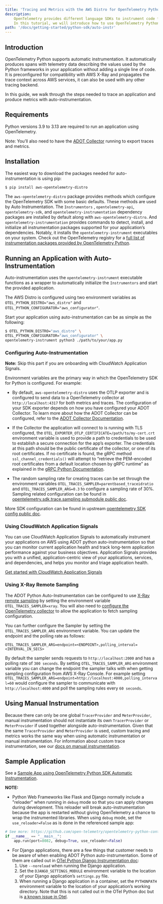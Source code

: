 ```yaml
---
title: 'Tracing and Metrics with the AWS Distro for OpenTelemetry Python Auto-Instrumentation'
description:
    OpenTelemetry provides different language SDKs to instrument code for collecting telemetry data in the application.
    In this tutorial, we will introduce how to use OpenTelemetry Python SDK for traces and metrics instrumentation in the application...
path: '/docs/getting-started/python-sdk/auto-instr'
---
```



## Introduction

OpenTelemetry Python supports automatic instrumentation. It automatically produces spans with telemetry data describing the values used by the Python frameworks in your application without adding a single line of code. It is preconfigured for compatibility with AWS X-Ray and propagates the trace context across AWS services, it can also be used with any other tracing backend.

In this guide, we walk through the steps needed to trace an application and produce metrics with auto-instrumentation.

<SectionSeparator />

## Requirements

Python versions 3.9 to 3.13 are required to run an application using OpenTelemetry.

Note: You’ll also need to have the [ADOT Collector](https://aws-otel.github.io/docs/getting-started/collector) running to export traces and metrics.

<SectionSeparator />

## Installation

The easiest way to download the packages needed for auto-instrumentation is using pip:

```bash
$ pip install aws-opentelemetry-distro
```

The `aws-opentelemetry-distro` package provides methods which configure the OpenTelemetry SDK with some basic defaults. These methods are used by Auto Instrumentation. The `Instrumentors` , `opentelemetry-api`, `opentelemetry-sdk`, and `opentelemetry-instrumentation` dependency packages are installed by default along with `aws-opentelemetry-distro`. And `opentelemetry-instrumentation` provides commands to detect, install, and initialize all instrumentation packages supported for your application’s dependencies. Notably, it installs the `opentelemetry-instrument` executables on your system. Check out the OpenTelemetry registry for a [full list of instrumentation packages provided by OpenTelemetry Python](https://opentelemetry.io/registry/?s=&component=instrumentation&language=python).

## Running an Application with Auto-Instrumentation

Auto-instrumentation uses the `opentelemetry-instrument` executable functions as a wrapper to automatically initialize the `Instrumentors` and start the provided application.

The AWS Distro is configured using two environment variables as `OTEL_PYTHON_DISTRO="aws_distro"` and `OTEL_PYTHON_CONFIGURATOR="aws_configurator"`.

Start your application using auto-instrumentation can be as simple as the following:

```bash
$ OTEL_PYTHON_DISTRO="aws_distro" \
OTEL_PYTHON_CONFIGURATOR="aws_configurator" \
opentelemetry-instrument python3 ./path/to/your/app.py
```

### Configuring Auto-Instrumentation

**Note:** Skip this part if you are onboarding with CloudWatch Application Signals.

Environment variables are the primary way in which the OpenTelemetry SDK for Python is configured. For example:

* By default, `aws-opentelemetry-distro` uses the OTLP exporter and is configured to send data to a OpenTelemetry collector at `http://localhost:4317` for both metrics and traces. The configuration of your SDK exporter depends on how you have configured your ADOT Collector. To learn more about how the ADOT Collector can be configured, refer to the [ADOT Collector Documentation](https://aws-otel.github.io/docs/getting-started/collector).

* If the Collector the application will connect to is running with TLS configured, the `OTEL_EXPORTER_OTLP_CERTIFICATE=/path/to/my-cert.crt` environment variable is used to provide a path to credentials to be used to establish a secure connection for the app’s exporter. The credentials at this path should be the public certificate of the collector, or one of its root certificates. If no certificate is found, the gRPC method `ssl_channel_credentials()` will attempt to “retrieve the PEM-encoded root certificates from a default location chosen by gRPC runtime” as explained in the [gRPC Python Documentation](https://grpc.github.io/grpc/python/grpc.html?highlight=ssl_channel_credentials).

* The random sampling rate for creating traces can be set through the environment variables `OTEL_TRACES_SAMPLER=parentbased_traceidratio` and `OTEL_TRACES_SAMPLER_ARG=0.3` to configure a sampling rate of 30%. Sampling related configuration can be found in [opentelemetry.sdk.trace.sampling submodule public doc](https://opentelemetry-python.readthedocs.io/en/latest/sdk/trace.sampling.html).

More SDK configuration can be found in upstream [opentelemetry SDK config public doc](https://opentelemetry.io/docs/languages/sdk-configuration/).

### Using CloudWatch Application Signals

You can use CloudWatch Application Signals to automatically instrument your applications on AWS using ADOT python auto-instrumentation so that you can monitor current application health and track long-term application performance against your business objectives. Application Signals provides you with a unified, application-centric view of your applications, services, and dependencies, and helps you monitor and triage application health.

[Get started with CloudWatch Application Signals](https://docs.aws.amazon.com/AmazonCloudWatch/latest/monitoring/CloudWatch-Application-Monitoring-Sections.html)

### Using X-Ray Remote Sampling

The ADOT Python Auto-Instrumentation can be configured to use [X-Ray remote sampling](https://docs.aws.amazon.com/xray/latest/devguide/xray-console-sampling.html)
by setting the environment variable `OTEL_TRACES_SAMPLER=xray`. You will also need to [configure the OpenTelemetry collector](/docs/getting-started/remote-sampling)
to allow the application to fetch sampling configuration. 

You can further configure the Sampler by setting the `OTEL_TRACES_SAMPLER_ARG` environment variable. You can update the endpoint and the polling rate as follows:
```
OTEL_TRACES_SAMPLER_ARG=endpoint=<ENDPOINT>,polling_interval=<INTERVAL_IN_SECS>
``` 

By default the sampler sends requests to `http://localhost:2000` and has a polling rate of `300 seconds`. By setting `OTEL_TRACES_SAMPLER_ARG` 
environment variable you can change the endpoint the sampler talks with when getting sampling configuration from AWS X-Ray Console. For example setting 
`OTEL_TRACES_SAMPLER_ARG=endpoint=http://localhost:4000,polling_interval=60` would configure the sampler to communicate with `http://localhost:4000` and poll the sampling rules every `60 seconds`.

<SectionSeparator />

## Using Manual Instrumentation

Because there can only be one global `TracerProvider` and `MeterProvider`, manual instrumentation should not instantiate its own `TracerProvider` or `MeterProvider` if used together alongside auto-instrumentation. Given that the same `TracerProvider` and `MeterProvider` is used, custom tracing and metrics works the same way when using automatic instrumentation or manual instrumentation. For information about custom trace instrumentation, see our [docs on manual instrumentation](/docs/getting-started/python-sdk/manual-instr).

<SectionSeparator />

## Sample Application

See a [Sample App using OpenTelemetry Python SDK Automatic Instrumentation](https://github.com/aws-observability/aws-otel-community/tree/master/sample-apps/python-auto-instrumentation-sample-app).

**NOTE:**

* Python Web Frameworks like Flask and Django normally include a "reloader" when running in `debug` mode so that you can apply changes during development. This reloader will break auto-instrumentation because the app is restarted without giving OpenTelemetry a chance to wrap the instrumented libraries. When using `debug` mode, set the `use_reloader=False` as is done in the referenced sample app:

```python
# See more: https://github.com/open-telemetry/opentelemetry-python-contrib/issues/546
if __name__ == "__main__":
    app.run(port=8082, debug=True, use_reloader=False)
```

* For Django applications, there are a few things that customer needs to be aware of when enabling ADOT Python auto-instrumentation. Some of them are called out in [OTel Python Django Instrumentation doc](https://opentelemetry-python.readthedocs.io/en/latest/examples/django/README.html):
    1. Use `--noreload` when running the Django application.
    2. Set the `DJANGO_SETTINGS_MODULE` environment variable to the location of your Django application’s `settings.py` file.
    3. When running a Django application in a container, set the `PYTHONPATH` environment variable to the location of your application’s working directory. Note that this is not called out in the OTel Python doc but is [a known issue in Otel](https://github.com/open-telemetry/opentelemetry-operator/issues/2302).
